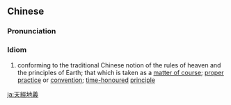 {{also|天经地义}}
==Chinese==
{{zh-forms|s=天经地义}}

===Pronunciation===
{{zh-pron
|m=tiānjīngdìyì
|c=tin1 ging1 dei6 ji6
|mn=thian-keng-tē-gī/thian-keng-tōe-gī
|cat=id
}}

===Idiom===
{{zh-idiom}}

# conforming to the traditional Chinese notion of the rules of heaven and the principles of Earth; that which is taken as a [[matter of course]]; [[proper]] [[practice]] or [[convention]]; [[time-honoured]] [[principle]]

[[ja:天經地義]]